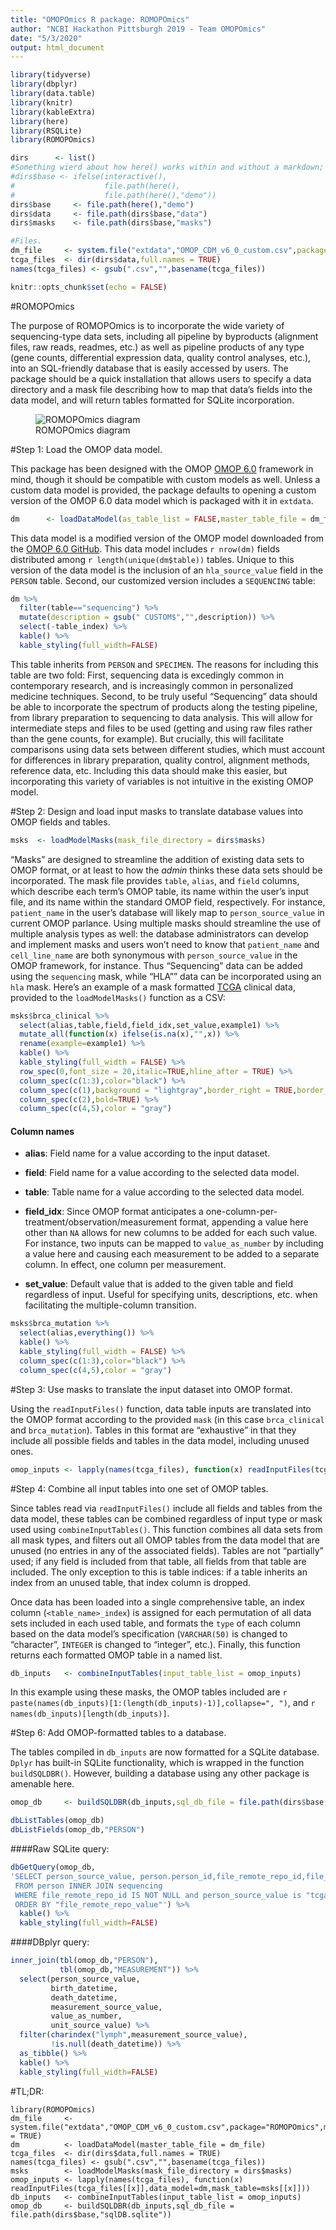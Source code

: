 ```yaml
---
title: "OMOPOmics R package: ROMOPOmics"
author: "NCBI Hackathon Pittsburgh 2019 - Team OMOPOmics"
date: "5/3/2020"
output: html_document
---
```


```r
library(tidyverse)
library(dbplyr)
library(data.table)
library(knitr)
library(kableExtra)
library(here)
library(RSQLite)
library(ROMOPOmics)

dirs      <- list()
#Something wierd about how here() works within and without a markdown; check for interactivity.
#dirs$base <- ifelse(interactive(),
#                    file.path(here(),
#                    file.path(here(),"demo"))
dirs$base     <- file.path(here(),"demo")
dirs$data     <- file.path(dirs$base,"data")
dirs$masks    <- file.path(dirs$base,"masks")

#Files.
dm_file     <- system.file("extdata","OMOP_CDM_v6_0_custom.csv",package="ROMOPOmics",mustWork = TRUE)
tcga_files  <- dir(dirs$data,full.names = TRUE)
names(tcga_files) <- gsub(".csv","",basename(tcga_files))

knitr::opts_chunk$set(echo = FALSE)
```

#ROMOPOmics

The purpose of ROMOPOmics is to incorporate the wide variety of sequencing-type data sets, including all pipeline by byproducts (alignment files, raw reads, readmes, etc.) as well as pipeline products of any type (gene counts, differential expression data, quality control analyses, etc.), into an SQL-friendly database that is easily accessed by users. The package should be a quick installation that allows users to specify a data directory and a mask file describing how to map that data's fields into the data model, and will return tables formatted for SQLite incorporation.

![ROMOPOmics diagram](`r file.path(dirs$base,"romopomics_2.0.PNG")`)

#Step 1: Load the OMOP data model.

This package has been designed with the OMOP [OMOP 6.0](https://github.com/OHDSI/CommonDataModel/blob/master/OMOP_CDM_v6_0.csv) framework in mind,  though it should be compatible with custom models as well. Unless a custom data model is provided, the package defaults to opening a custom version of the OMOP 6.0 data model which is packaged with it in `extdata`.
```r
dm      <- loadDataModel(as_table_list = FALSE,master_table_file = dm_file)
```

This data model is a modified version of the OMOP model downloaded from the [OMOP 6.0 GitHub](https://github.com/OHDSI/CommonDataModel/blob/master/OMOP_CDM_v6_0.csv). This data model includes `r nrow(dm)` fields distributed among `r length(unique(dm$table))` tables. Unique to this version of the data model is the inclusion of an `hla_source_value` field in the `PERSON` table. Second, our customized version includes a `SEQUENCING` table: 

```r
dm %>% 
  filter(table=="sequencing") %>%
  mutate(description = gsub(" CUSTOM$","",description)) %>%
  select(-table_index) %>%
  kable() %>%
  kable_styling(full_width=FALSE)
```

This table inherits from `PERSON` and `SPECIMEN`. The reasons for including this table are two fold: First, sequencing data is excedingly common in contemporary research, and is increasingly common in personalized medicine techniques. Second, to be truly useful "Sequencing" data should be able to incorporate the spectrum of products along the testing pipeline, from library preparation to sequencing to data analysis. This will allow for intermediate steps and files to be used (getting and using raw files rather than the gene counts, for example). But crucially, this will facilitate comparisons using data sets between different studies, which must account for differences in library preparation, quality control, alignment methods, reference data, etc.  Including this data should make this easier, but incorporating this variety of variables is not intuitive in the existing OMOP model.

#Step 2: Design and load input masks to translate database values into OMOP fields and tables.
```r
msks  <- loadModelMasks(mask_file_directory = dirs$masks)
```

"Masks" are designed to streamline the addition of existing data sets to OMOP format, or at least to how the *admin* thinks these data sets should be incorporated. The mask file provides `table`, `alias`, and `field` columns, which describe each term's OMOP table, its name within the user's input file, and its name within the standard OMOP field, respectively. For instance, `patient_name` in the user's database will likely map to `person_source_value` in current OMOP parlance. Using multiple masks should streamline the use of multiple analysis types as well: the database administrators can develop and implement masks and users won't need to know that `patient_name` and `cell_line_name` are both synonymous with `person_source_value` in the OMOP framework, for instance. Thus "Sequencing" data can be added using the `sequencing` mask, while "HLA"" data can be incorporated using an `hla` mask. Here's an example of a mask formatted [TCGA](https://www.cancer.gov/about-nci/organization/ccg/research/structural-genomics/tcga) clinical data, provided to the `loadModelMasks()` function as a CSV:

```r
msks$brca_clinical %>%
  select(alias,table,field,field_idx,set_value,example1) %>%
  mutate_all(function(x) ifelse(is.na(x),"",x)) %>%
  rename(example=example1) %>%
  kable() %>%
  kable_styling(full_width = FALSE) %>%
  row_spec(0,font_size = 20,italic=TRUE,hline_after = TRUE) %>%
  column_spec(c(1:3),color="black") %>%
  column_spec(c(1),background = "lightgray",border_right = TRUE,border_left = TRUE) %>%
  column_spec(c(2),bold=TRUE) %>%
  column_spec(c(4,5),color = "gray")
```

#### **Column names**
  
  + **alias**: Field name for a value according to the input dataset.
  
  + **field**: Field name for a value according to the selected data model.
  
  + **table**: Table name for a value according to the selected data model.
  
  + **field_idx**: Since OMOP format anticipates a one-column-per-treatment/observation/measurement format, appending a value here other than `NA` allows for new columns to be added for each such value. For instance, two inputs can be mapped to `value_as_number` by including a value here and causing each measurement to be added to a separate column. In effect, one column per measurement.
  
  + **set_value**: Default value that is added to the given table and field regardless of input. Useful for specifying units, descriptions, etc. when facilitating the multiple-column transition.
  
```r
msks$brca_mutation %>%
  select(alias,everything()) %>%
  kable() %>%
  kable_styling(full_width = FALSE) %>%
  column_spec(c(1:3),color="black") %>%
  column_spec(c(4,5),color = "gray")
```

#Step 3: Use masks to translate the input dataset into OMOP format.

Using the `readInputFiles()` function, data table inputs are translated into the OMOP format according to the provided `mask` (in this case `brca_clinical` and `brca_mutation`). Tables in this format are "exhaustive" in that they include all possible fields and tables in the data model, including unused ones.

```r
omop_inputs <- lapply(names(tcga_files), function(x) readInputFiles(tcga_files[[x]],data_model=dm,mask_table=msks[[x]]))
```

#Step 4: Combine all input tables into one set of OMOP tables.

Since tables read via `readInputFiles()` include all fields and tables from the data model, these tables can be combined regardless of input type or mask used using `combineInputTables()`. This function combines all data sets from all mask types, and filters out all OMOP tables from the data model that are unused (no entries in any of the associated fields). Tables are not "partially" used; if any field is included from that table, all fields from that table are included. The only exception to this is table indices: if a table inherits an index from an unused table, that index column is dropped.

Once data has been loaded into a single comprehensive table, an index column (`<table_name>_index`) is assigned for each permutation of all data sets included in each used table, and formats the `type` of each column based on the data model's specification (`VARCHAR(50)` is changed to "character", `INTEGER` is changed to "integer", etc.). Finally, this function returns each formatted OMOP table in a named list.
```r
db_inputs   <- combineInputTables(input_table_list = omop_inputs)
```

In this example using these masks, the OMOP tables included are `r paste(names(db_inputs)[1:(length(db_inputs)-1)],collapse=", ")`, and `r names(db_inputs)[length(db_inputs)]`.

#Step 6: Add OMOP-formatted tables to a database.

The tables compiled in `db_inputs` are now formatted for a SQLite database. `Dplyr` has built-in SQLite functionality, which is wrapped in the function `buildSQLDBR()`. However, building a database using any other package is amenable here.
```r
omop_db     <- buildSQLDBR(db_inputs,sql_db_file = file.path(dirs$base,"sqlDB.sqlite"))

dbListTables(omop_db)
dbListFields(omop_db,"PERSON")
```

####Raw SQLite query:
```r
dbGetQuery(omop_db,
'SELECT person_source_value, person.person_id,file_remote_repo_id,file_remote_repo_value
 FROM person INNER JOIN sequencing 
 WHERE file_remote_repo_id IS NOT NULL and person_source_value is "tcga-3c-aaau" 
 ORDER BY "file_remote_repo_value"') %>%
  kable() %>%
  kable_styling(full_width=FALSE) 
```

####DBplyr query:
```r
inner_join(tbl(omop_db,"PERSON"),
           tbl(omop_db,"MEASUREMENT")) %>%
  select(person_source_value,
         birth_datetime,
         death_datetime,
         measurement_source_value,
         value_as_number,
         unit_source_value) %>%
  filter(charindex("lymph",measurement_source_value),
         !is.null(death_datetime)) %>%
  as_tibble() %>%
  kable() %>%
  kable_styling(full_width=FALSE)
```

#TL;DR:
```
library(ROMOPOmics)
dm_file     <- system.file("extdata","OMOP_CDM_v6_0_custom.csv",package="ROMOPOmics",mustWork = TRUE)
dm          <- loadDataModel(master_table_file = dm_file)
tcga_files  <- dir(dirs$data,full.names = TRUE)
names(tcga_files) <- gsub(".csv","",basename(tcga_files))
msks        <- loadModelMasks(mask_file_directory = dirs$masks)
omop_inputs <- lapply(names(tcga_files), function(x) readInputFiles(tcga_files[[x]],data_model=dm,mask_table=msks[[x]]))
db_inputs   <- combineInputTables(input_table_list = omop_inputs)
omop_db     <- buildSQLDBR(db_inputs,sql_db_file = file.path(dirs$base,"sqlDB.sqlite"))
```